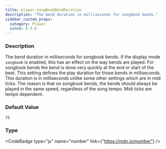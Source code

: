```yaml
---
title: player.songBookBendDuration
description: "The bend duration in milliseconds for songbook bends."
sidebar_custom_props:
  category: Player
  since: 0.9.6
---
```




<SettingsHeader />



### Description
The bend duration in milliseconds for songbook bends. If the display mode `songbook` is enabled, this has an effect on the way bends are played. For songbook bends the bend is done very quickly at the end or start of the beat.
This setting defines the play duration for those bends in milliseconds. This duration is in milliseconds unlike some other settings which are in midi ticks. The reason is that on songbook bends,
the bends should always be played in the same speed, regardless of the song tempo. Midi ticks are tempo dependent.


### Default Value

`75`

### Type

<CodeBadge type="js" name="number" link={"https://mdn.io/number"} />
<CodeBadge type="net" name="double" />
<CodeBadge type="android" name="Double" />

